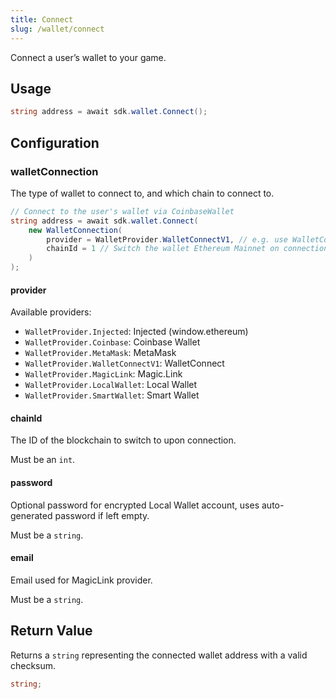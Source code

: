 ```yaml
---
title: Connect
slug: /wallet/connect
---
```


Connect a user&rsquo;s wallet to your game.

## Usage

```csharp
string address = await sdk.wallet.Connect();
```

## Configuration

### walletConnection

The type of wallet to connect to, and which chain to connect to.

```csharp
// Connect to the user's wallet via CoinbaseWallet
string address = await sdk.wallet.Connect(
    new WalletConnection(
        provider = WalletProvider.WalletConnectV1, // e.g. use WalletConnect on any platform
        chainId = 1 // Switch the wallet Ethereum Mainnet on connection
    )
);
```

#### provider

Available providers:

- `WalletProvider.Injected`: Injected (window.ethereum)
- `WalletProvider.Coinbase`: Coinbase Wallet
- `WalletProvider.MetaMask`: MetaMask
- `WalletProvider.WalletConnectV1`: WalletConnect
- `WalletProvider.MagicLink`: Magic.Link
- `WalletProvider.LocalWallet`: Local Wallet
- `WalletProvider.SmartWallet`: Smart Wallet

#### chainId

The ID of the blockchain to switch to upon connection.

Must be an `int`.

#### password

Optional password for encrypted Local Wallet account, uses auto-generated password if left empty.

Must be a `string`.

#### email

Email used for MagicLink provider.

Must be a `string`.

## Return Value

Returns a `string` representing the connected wallet address with a valid checksum.

```csharp
string;
```
